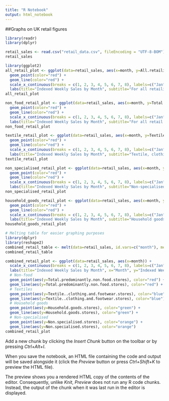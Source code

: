 ```yaml
---
title: "R Notebook"
output: html_notebook
---
```


##Graphs on UK retail figures


```r
library(readr)
library(dplyr)

retail_sales <- read.csv("retail_data.csv", fileEncoding = "UTF-8-BOM")
retail_sales
```

```r
library(ggplot2)
all_retail_plot <- ggplot(data=retail_sales, aes(x=month, y=All.retailing.excluding.automotive.fuel)) +
  geom_point(color="red") +
  geom_line(color="red") +
  scale_x_continuous(breaks = c(1, 2, 3, 4, 5, 6, 7, 8), labels=c("Jan", "Feb", "March", "April", "May", "June", "July", "August")) +
  labs(title="Indexed Weekly Sales by Month", subtitle="For all retailing excluding automotive fuel", x="Month", y="Indexed Weekly Sales") 
all_retail_plot 

non_food_retail_plot <- ggplot(data=retail_sales, aes(x=month, y=Total.predominantly.non.food.stores)) +
  geom_point(color="red") +
  geom_line(color="red") +
  scale_x_continuous(breaks = c(1, 2, 3, 4, 5, 6, 7, 8), labels=c("Jan", "Feb", "March", "April", "May", "June", "July", "August")) +
  labs(title="Indexed Weekly Sales by Month", subtitle="For all retail excluding fuel and food", x="Month", y="Indexed Weekly Sales") 
non_food_retail_plot

textile_retail_plot <- ggplot(data=retail_sales, aes(x=month, y=Textile..clothing.and.footwear.stores)) +
  geom_point(color="red") +
  geom_line(color="red") +
  scale_x_continuous(breaks = c(1, 2, 3, 4, 5, 6, 7, 8), labels=c("Jan", "Feb", "March", "April", "May", "June", "July", "August")) +
  labs(title="Indexed Weekly Sales by Month", subtitle="Textile, clothing and footwear stores", x="Month", y="Indexed Weekly Sales") 
textile_retail_plot

non_specialised_retail_plot <- ggplot(data=retail_sales, aes(x=month, y=Non.specialised.stores)) +
  geom_point(color="red") +
  geom_line(color="red") +
  scale_x_continuous(breaks = c(1, 2, 3, 4, 5, 6, 7, 8), labels=c("Jan", "Feb", "March", "April", "May", "June", "July", "August")) +
  labs(title="Indexed Weekly Sales by Month", subtitle="Non-specialised stores, e.g., department stores", x="Month", y="Indexed Weekly Sales") 
non_specialised_retail_plot 

household_goods_retail_plot <- ggplot(data=retail_sales, aes(x=month, y=Household.goods.stores)) +
  geom_point(color="red") +
  geom_line(color="red") +
  scale_x_continuous(breaks = c(1, 2, 3, 4, 5, 6, 7, 8), labels=c("Jan", "Feb", "March", "April", "May", "June", "July", "August")) +
  labs(title="Indexed Weekly Sales by Month", subtitle="Household goods stores", x="Month", y="Indexed Weekly Sales") 
household_goods_retail_plot
```
```r
# Melting table for easier graphing purposes
library(dplyr)
library(reshape2)
combined_retail_table <- melt(data=retail_sales, id.vars=c("month"), measure.vars=c("Total.predominantly.non.food.stores", "Textile..clothing.and.footwear.stores", "Household.goods.stores", "Non.specialised.stores"))
combined_retail_table

```

``` r
combined_retail_plot <- ggplot(data=retail_sales, aes(x=month)) +
  scale_x_continuous(breaks = c(1, 2, 3, 4, 5, 6, 7, 8), labels=c("Jan", "Feb", "March", "April", "May", "June", "July", "August")) +
  labs(title="Indexed Weekly Sales by Month", x="Month", y="Indexed Weekly Sales") +
  # Non-food
  geom_point(aes(y=Total.predominantly.non.food.stores), color="red") +
  geom_line(aes(y=Total.predominantly.non.food.stores), color="red") +
  # Textiles
  geom_point(aes(y=Textile..clothing.and.footwear.stores), color="blue") +
  geom_line(aes(y=Textile..clothing.and.footwear.stores), color="blue") +
  # Household goods
  geom_point(aes(y=Household.goods.stores), color="green") +
  geom_line(aes(y=Household.goods.stores), color="green") +
  # Non-specialised
  geom_point(aes(y=Non.specialised.stores), color="orange") +
  geom_line(aes(y=Non.specialised.stores), color="orange")
combined_retail_plot

```

Add a new chunk by clicking the *Insert Chunk* button on the toolbar or by pressing *Ctrl+Alt+I*.

When you save the notebook, an HTML file containing the code and output will be saved alongside it (click the *Preview* button or press *Ctrl+Shift+K* to preview the HTML file).

The preview shows you a rendered HTML copy of the contents of the editor. Consequently, unlike *Knit*, *Preview* does not run any R code chunks. Instead, the output of the chunk when it was last run in the editor is displayed.
